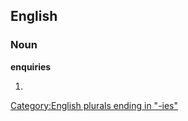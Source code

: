 ==English==

===Noun===
'''enquiries'''

# {{plural of|[[enquiry]]}}

[[Category:English plurals ending in "-ies"]]